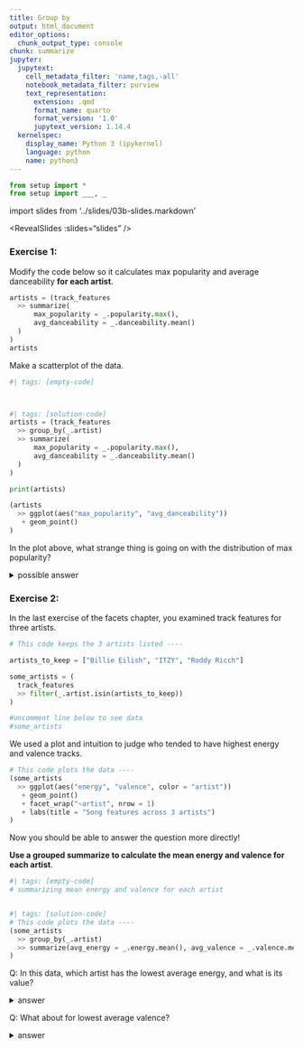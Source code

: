 ```yaml
---
title: Group by
output: html_document
editor_options:
  chunk_output_type: console
chunk: summarize
jupyter:
  jupytext:
    cell_metadata_filter: 'name,tags,-all'
    notebook_metadata_filter: purview
    text_representation:
      extension: .qmd
      format_name: quarto
      format_version: '1.0'
      jupytext_version: 1.14.4
  kernelspec:
    display_name: Python 3 (ipykernel)
    language: python
    name: python3
---
```


```python
from setup import *
from setup import ___, _
```


import slides from '../slides/03b-slides.markdown'

<RevealSlides :slides="slides" />

### Exercise 1:

Modify the code below so it calculates max popularity and average danceability **for each artist**.

```python
artists = (track_features
  >> summarize(
      max_popularity = _.popularity.max(),
      avg_danceability = _.danceability.mean()
  )
)
artists
```

Make a scatterplot of the data.

```python
#| tags: [empty-code]




```

```python
#| tags: [solution-code]
artists = (track_features
  >> group_by(_.artist)
  >> summarize(
      max_popularity = _.popularity.max(),
      avg_danceability = _.danceability.mean()
  )
)

print(artists)

(artists
  >> ggplot(aes("max_popularity", "avg_danceability"))
   + geom_point()
)
```

In the plot above, what strange thing is going on with the distribution of max popularity?

<details>
<summary>possible answer</summary>

There are many artists with a max popularity of 0! 
  
</details>    

### Exercise 2:

In the last exercise of the facets chapter, you examined track features for three artists.

```python
# This code keeps the 3 artists listed ----

artists_to_keep = ["Billie Eilish", "ITZY", "Roddy Ricch"]

some_artists = (
  track_features
  >> filter(_.artist.isin(artists_to_keep))
)

#uncomment line below to see data
#some_artists
```

We used a plot and intuition to judge who tended to have highest energy and valence tracks.

```python
# This code plots the data ----
(some_artists
  >> ggplot(aes("energy", "valence", color = "artist"))
   + geom_point()
   + facet_wrap("~artist", nrow = 1)
   + labs(title = "Song features across 3 artists")
)
```

Now you should be able to answer the question more directly!

**Use a grouped summarize to calculate the mean energy and valence for each artist**.

```python
#| tags: [empty-code]
# summarizing mean energy and valence for each artist



```

```python
#| tags: [solution-code]
# This code plots the data ----
(some_artists
  >> group_by(_.artist)
  >> summarize(avg_energy = _.energy.mean(), avg_valence = _.valence.mean())
)
```

Q: In this data, which artist has the lowest average energy, and what is its value?

<details><summary>answer</summary>Billie Eilish, 0.321004</details>

Q: What about for lowest average valence?

<details><summary>answer</summary>Billie Eilish, 0.266948</details>
